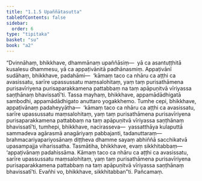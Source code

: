 ```yaml
---
title: "1.1.5 Upaññātasutta"
tableOfContents: false
sidebar:
  order: 6
type: "tipitaka"
basket: "su"
book: "a2"
---
```



<DynamicBreadcrumb />

<Division number="5" book="a2">

<Paragraph number="14" book="a2">
“Dvinnāhaṃ, bhikkhave, dhammānaṃ upaññāsiṃ—  yā ca asantuṭṭhitā kusalesu dhammesu, yā ca appaṭivānitā padhānasmiṃ. Appaṭivānī sudāhaṃ, bhikkhave, padahāmi—  ‘kāmaṃ taco ca nhāru ca aṭṭhi ca avasissatu, sarīre upassussatu maṃsalohitaṃ, yaṃ taṃ purisathāmena purisavīriyena purisaparakkamena pattabbaṃ na taṃ apāpuṇitvā vīriyassa saṇṭhānaṃ bhavissatī’ti. Tassa mayhaṃ, bhikkhave, appamādādhigatā sambodhi, appamādādhigato anuttaro yogakkhemo. Tumhe cepi, bhikkhave, appaṭivānaṃ padaheyyātha—  ‘kāmaṃ taco ca nhāru ca aṭṭhi ca avasissatu, sarīre upassussatu maṃsalohitaṃ, yaṃ taṃ purisathāmena purisavīriyena purisaparakkamena pattabbaṃ na taṃ apāpuṇitvā vīriyassa saṇṭhānaṃ bhavissatī’ti, tumhepi, bhikkhave, nacirasseva—  yassatthāya kulaputtā sammadeva agārasmā anagāriyaṃ pabbajanti, tadanuttaraṃ—  brahmacariyapariyosānaṃ diṭṭheva dhamme sayaṃ abhiññā sacchikatvā upasampajja viharissatha. Tasmātiha, bhikkhave, evaṃ sikkhitabbaṃ—  ‘appaṭivānaṃ padahissāma. Kāmaṃ taco ca nhāru ca aṭṭhi ca avasissatu, sarīre upassussatu maṃsalohitaṃ, yaṃ taṃ purisathāmena purisavīriyena purisaparakkamena pattabbaṃ na taṃ apāpuṇitvā vīriyassa saṇṭhānaṃ bhavissatī’ti. Evañhi vo, bhikkhave, sikkhitabban”ti.

</Paragraph>
</Division>

<Paragraph number="15" type="center" book="a2">
Pañcamaṃ.
</Paragraph>